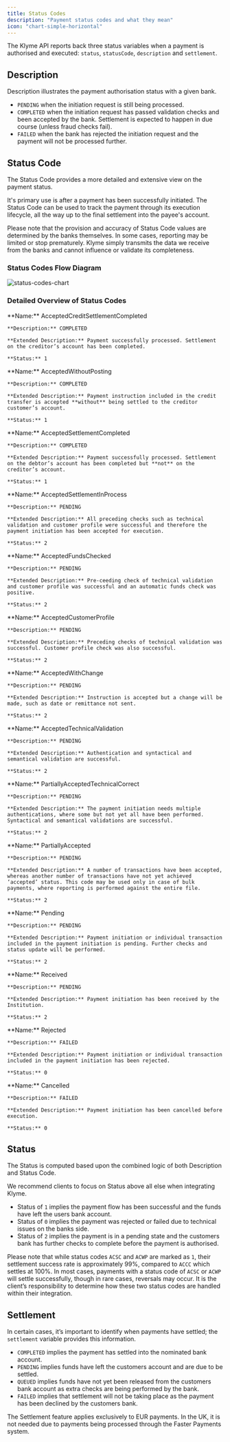 ```yaml
---
title: Status Codes
description: "Payment status codes and what they mean"
icon: "chart-simple-horizontal"
---
```


The Klyme API reports back three status variables when a payment is authorised and executed: `status`, `statusCode`, `description` and `settlement`.

## Description

Description illustrates the payment authorisation status with a given bank.

- `PENDING` when the initiation request is still being processed.
- `COMPLETED` when the initiation request has passed validation checks and been accepted by the bank. 
Settlement is expected to happen in due course (unless fraud checks fail).
- `FAILED` when the bank has rejected the initiation request and the payment will not be processed further.

## Status Code

The Status Code provides a more detailed and extensive view on the payment status.

It's primary use is after a payment has been successfully initiated.
The Status Code can be used to track the payment through its execution lifecycle, all the way up to the final settlement into the payee's account.

<Note>Please note that the provision and accuracy of Status Code values are determined by the banks themselves. In some cases, reporting may be limited or stop prematurely.
Klyme simply transmits the data we receive from the banks and cannot influence or validate its completeness.</Note>

### Status Codes Flow Diagram

![status-codes-chart](https://storage.googleapis.com/klyme-misc/status_codes_chart.png)

### Detailed Overview of Status Codes

<AccordionGroup>
  <Accordion title="ACCC" >
    **Name:** AcceptedCreditSettlementCompleted

    **Description:** COMPLETED

    **Extended Description:** Payment successfully processed. Settlement on the creditor’s account has been completed.

    **Status:** 1
  </Accordion>

  <Accordion title="ACWP" >
    **Name:** AcceptedWithoutPosting

    **Description:** COMPLETED

    **Extended Description:** Payment instruction included in the credit transfer is accepted **without** being settled to the creditor customer’s account.

    **Status:** 1
  </Accordion>

  <Accordion title="ACSC" >
    **Name:** AcceptedSettlementCompleted

    **Description:** COMPLETED

    **Extended Description:** Payment successfully processed. Settlement on the debtor’s account has been completed but **not** on the creditor’s account.

    **Status:** 1
  </Accordion>

  <Accordion title="ACSP" >
    **Name:** AcceptedSettlementInProcess

    **Description:** PENDING

    **Extended Description:** All preceding checks such as technical validation and customer profile were successful and therefore the payment initiation has been accepted for execution.

    **Status:** 2
  </Accordion>

  <Accordion title="ACFC" >
    **Name:** AcceptedFundsChecked

    **Description:** PENDING

    **Extended Description:** Pre-ceeding check of technical validation and customer profile was successful and an automatic funds check was positive.

    **Status:** 2
  </Accordion>

  <Accordion title="ACCP" >
    **Name:** AcceptedCustomerProfile

    **Description:** PENDING

    **Extended Description:** Preceding checks of technical validation was successful. Customer profile check was also successful.

    **Status:** 2
  </Accordion>

  <Accordion title="ACWC" >
    **Name:** AcceptedWithChange

    **Description:** PENDING

    **Extended Description:** Instruction is accepted but a change will be made, such as date or remittance not sent.

    **Status:** 2
  </Accordion>

  <Accordion title="ACTC" >
    **Name:** AcceptedTechnicalValidation

    **Description:** PENDING

    **Extended Description:** Authentication and syntactical and semantical validation are successful.

    **Status:** 2
  </Accordion>

  <Accordion title="PATC" >
    **Name:** PartiallyAcceptedTechnicalCorrect

    **Description:** PENDING

    **Extended Description:** The payment initiation needs multiple authentications, where some but not yet all have been performed. Syntactical and semantical validations are successful.

    **Status:** 2
  </Accordion>

  <Accordion title="PART" >
    **Name:** PartiallyAccepted

    **Description:** PENDING

    **Extended Description:** A number of transactions have been accepted, whereas another number of transactions have not yet achieved ‘accepted’ status. This code may be used only in case of bulk payments, where reporting is performed against the entire file.

    **Status:** 2
  </Accordion>

  <Accordion title="PDNG" >
    **Name:** Pending

    **Description:** PENDING

    **Extended Description:** Payment initiation or individual transaction included in the payment initiation is pending. Further checks and status update will be performed.

    **Status:** 2
  </Accordion>

  <Accordion title="RCVD" >
    **Name:** Received

    **Description:** PENDING

    **Extended Description:** Payment initiation has been received by the Institution.

    **Status:** 2
  </Accordion>

  <Accordion title="RJCT" >
    **Name:** Rejected

    **Description:** FAILED

    **Extended Description:** Payment initiation or individual transaction included in the payment initiation has been rejected.

    **Status:** 0
  </Accordion>

  <Accordion title="CANC" >
    **Name:** Cancelled

    **Description:** FAILED

    **Extended Description:** Payment initiation has been cancelled before execution.

    **Status:** 0
  </Accordion>
</AccordionGroup>

## Status

The Status is computed based upon the combined logic of both Description and Status Code.

<Note>We recommend clients to focus on Status above all else when integrating Klyme.</Note>

- Status of `1` implies the payment flow has been successful and the funds have left the users bank account.
- Status of `0` implies the payment was rejected or failed due to technical issues on the banks side.
- Status of `2` implies the payment is in a pending state and the customers bank has further checks to complete before the payment is authorised.

<Note>Please note that while status codes `ACSC` and `ACWP` are marked as `1`, their settlement success rate is approximately 99%, compared to `ACCC`
which settles at 100%. In most cases, payments with a status code of `ACSC` or `ACWP` will settle successfully, though in rare cases, reversals may occur.
It is the client’s responsibility to determine how these two status codes are handled within their integration.</Note>

## Settlement

In certain cases, it’s important to identify when payments have settled; the `settlement` variable provides this information.

- `COMPLETED` implies the payment has settled into the nominated bank account.
- `PENDING` implies funds have left the customers account and are due to be settled.
- `QUEUED` implies funds have not yet been released from the customers bank account as extra checks are being performed by the bank.
- `FAILED` implies that settlement will not be taking place as the payment has been declined by the customers bank.

<Note>The Settlement feature applies exclusively to EUR payments. In the UK, it is not needed due to payments being processed through the Faster Payments system.</Note>